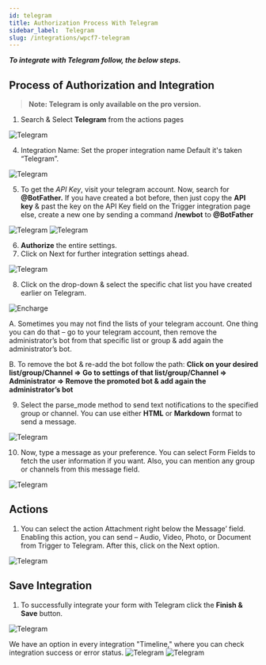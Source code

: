 ```yaml
---
id: telegram
title: Authorization Process With Telegram
sidebar_label:  Telegram
slug: /integrations/wpcf7-telegram
---
```



***To integrate with Telegram follow, the below steps.***


## Process of Authorization and Integration
> **Note: Telegram is only available on the pro version.**

1.	Search & Select **Telegram** from the actions pages
 <Image src="actions/telegram/_select-telegram" alt="Telegram" w="1020" h="350" />
 
4.	Integration Name: Set the proper integration name Default it's taken “Telegram”.
 <Image src="actions/telegram/_integration-name" alt="Telegram" w="1020" h="350" />

5. To get the *API Key*, visit your telegram account. Now, search for **@BotFather.** If you have created a bot before, then just copy the **API key** & past the key on the API Key field on the Trigger integration page else, create a new one by sending a command **/newbot** to **@BotFather**
 <Image src="actions/telegram/_bot-api" alt="Telegram" w="1020" h="350" />
 <Image src="actions/telegram/_paste-bot-api-key" alt="Telegram" w="1020" h="350" />


6.	**Authorize** the entire settings.
7.	Click on Next for further integration settings ahead.
 <Image src="actions/telegram/_authorize" alt="Telegram" w="1020" h="350" />

 
8.	Click on the drop-down & select the specific chat list you have created earlier on Telegram.
 <Image src="actions/telegram/_select-chat-list" alt="Encharge" w="1020" h="300" />

 A. Sometimes you may not find the lists of your telegram account. One thing you can do that – go to your telegram account, then remove the administrator’s bot from that specific list or group & add again the administrator’s bot.
    
 B. To remove the bot & re-add the bot follow the path: **Click on your desired list/group/Channel => Go to settings of that list/group/Channel => Administrator => Remove the promoted bot & add again the administrator’s bot**


9.	Select the parse_mode method to send text notifications to the specified group or channel. You can use either **HTML** or **Markdown** format to send a message.
 <Image src="actions/telegram/_create-massage" alt="Telegram" w="1020" h="350" />

10. Now, type a message as your preference. You can select Form Fields to fetch the user information if you want. Also, you can mention any group or channels from this message field.
 <Image src="actions/telegram/_create-massage2" alt="Telegram" w="1020" h="350" />

## Actions
1.	You can select the action Attachment right below the Message’ field. Enabling this action, you can send – Audio, Video, Photo, or Document from Trigger to Telegram. After this, click on the Next option.
 <Image src="actions/telegram/_attachment-actions" alt="Telegram" w="1020" h="350" />

## Save Integration
1.	To successfully integrate your form with Telegram click the **Finish & Save** button.
 <Image src="actions/telegram/_finish-and-save" alt="Telegram" w="1020" h="350" />

  We have an option in every integration "Timeline," where you can check integration success or error status.
   <Image src="actions/telegram/_integrations-dashbord" alt="Telegram" w="1020" h="350" />
   <Image src="actions/telegram/_timeline" alt="Telegram" w="1020" h="350" />
